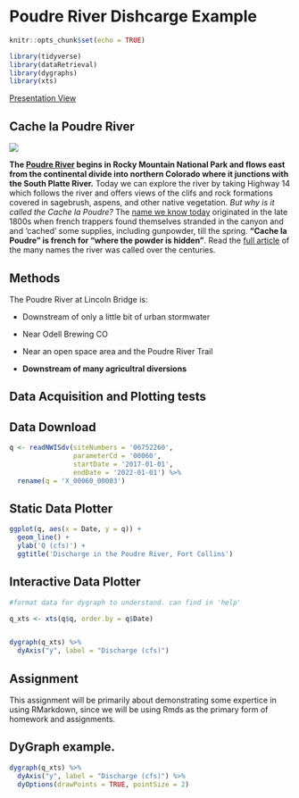 # Poudre River Dishcarge Example

```r
knitr::opts_chunk$set(echo = TRUE)

library(tidyverse)
library(dataRetrieval)
library(dygraphs)
library(xts)
```

    
[Presentation View](https://meggivarnai.github.io/1_rmarkdown_examples/index_talk.html)


## Cache la Poudre River

![](https://waterdata.usgs.gov/nwisweb/local/state/co/text/pics/06752260big.jpg)

**The [Poudre River](https://coloradoencyclopedia.org/article/cache-la-poudre-river) begins in Rocky Mountain National Park and flows east from the continental divide into northern Colorado where it junctions with the South Platte River.** Today we can explore the river by taking Highway 14 which follows the river and offers views of the clifs and rock formations covered in sagebrush, aspens, and other native vegetation. *But why is it called the Cache la Poudre?*
The [name we know today](https://history.fcgov.com/explore/poudre-river) originated in the late 1800s when french trappers found themselves stranded in the canyon and and 'cached' some supplies, including gunpowder, till the spring. **"Cache la Poudre" is french for "where the powder is hidden"**. Read the [full article](https://www.raftmw.com/whats-in-a-name/) of the many names the river was called over the centuries. 


## Methods

The Poudre River at Lincoln Bridge is:

  - Downstream of only a little bit of urban stormwater

  - Near Odell Brewing CO
  
  - Near an open space area and the Poudre River Trail
  
  - **Downstream of many agricultral diversions**

## Data Acquisition and Plotting tests

## Data Download


```r

q <- readNWISdv(siteNumbers = '06752260',
                parameterCd = '00060',
                startDate = '2017-01-01',
                endDate = '2022-01-01') %>%
  rename(q = 'X_00060_00003')

```


## Static Data Plotter

```r

ggplot(q, aes(x = Date, y = q)) + 
  geom_line() + 
  ylab('Q (cfs)') + 
  ggtitle('Discharge in the Poudre River, Fort Collins')

```


## Interactive Data Plotter


```r
#format data for dygraph to understand. can find in 'help' 

q_xts <- xts(q$q, order.by = q$Date)


dygraph(q_xts) %>%
  dyAxis("y", label = "Discharge (cfs)") 
```



## Assignment


This assignment will be primarily about demonstrating some expertice in using
RMarkdown, since we will be using Rmds as the primary form of homework and 
assignments. 

## DyGraph example. 

```r
dygraph(q_xts) %>%
  dyAxis("y", label = "Discharge (cfs)") %>%
  dyOptions(drawPoints = TRUE, pointSize = 2)

```



